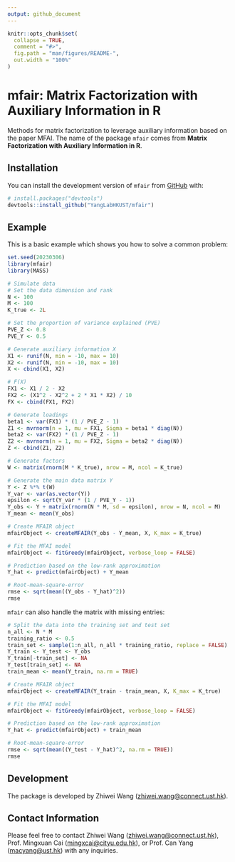 ```yaml
---
output: github_document
---
```


<!-- README.md is generated from README.Rmd. Please edit that file -->

```r
knitr::opts_chunk$set(
  collapse = TRUE,
  comment = "#>",
  fig.path = "man/figures/README-",
  out.width = "100%"
)
```

# mfair: Matrix Factorization with Auxiliary Information in R

<!-- badges: start -->
<!-- badges: end -->

Methods for matrix factorization to leverage auxiliary information based on the paper MFAI.
The name of the package `mfair` comes from **Matrix Factorization with Auxiliary Information in R**.

## Installation

You can install the development version of `mfair` from [GitHub](https://github.com/) with:

``` r
# install.packages("devtools")
devtools::install_github("YangLabHKUST/mfair")
```

## Example

This is a basic example which shows you how to solve a common problem:

```r
set.seed(20230306)
library(mfair)
library(MASS)

# Simulate data
# Set the data dimension and rank
N <- 100
M <- 100
K_true <- 2L

# Set the proportion of variance explained (PVE)
PVE_Z <- 0.8
PVE_Y <- 0.5

# Generate auxiliary information X
X1 <- runif(N, min = -10, max = 10)
X2 <- runif(N, min = -10, max = 10)
X <- cbind(X1, X2)

# F(X)
FX1 <- X1 / 2 - X2
FX2 <- (X1^2 - X2^2 + 2 * X1 * X2) / 10
FX <- cbind(FX1, FX2)

# Generate loadings
beta1 <- var(FX1) * (1 / PVE_Z - 1)
Z1 <- mvrnorm(n = 1, mu = FX1, Sigma = beta1 * diag(N))
beta2 <- var(FX2) * (1 / PVE_Z - 1)
Z2 <- mvrnorm(n = 1, mu = FX2, Sigma = beta2 * diag(N))
Z <- cbind(Z1, Z2)

# Generate factors
W <- matrix(rnorm(M * K_true), nrow = M, ncol = K_true)

# Generate the main data matrix Y
Y <- Z %*% t(W)
Y_var <- var(as.vector(Y))
epsilon <- sqrt(Y_var * (1 / PVE_Y - 1))
Y_obs <- Y + matrix(rnorm(N * M, sd = epsilon), nrow = N, ncol = M)
Y_mean <- mean(Y_obs)

# Create MFAIR object
mfairObject <- createMFAIR(Y_obs - Y_mean, X, K_max = K_true)

# Fit the MFAI model
mfairObject <- fitGreedy(mfairObject, verbose_loop = FALSE)

# Prediction based on the low-rank approximation
Y_hat <- predict(mfairObject) + Y_mean

# Root-mean-square-error
rmse <- sqrt(mean((Y_obs - Y_hat)^2))
rmse
```

`mfair` can also handle the matrix with missing entries:
```r
# Split the data into the training set and test set
n_all <- N * M
training_ratio <- 0.5
train_set <- sample(1:n_all, n_all * training_ratio, replace = FALSE)
Y_train <- Y_test <- Y_obs
Y_train[-train_set] <- NA
Y_test[train_set] <- NA
train_mean <- mean(Y_train, na.rm = TRUE)

# Create MFAIR object
mfairObject <- createMFAIR(Y_train - train_mean, X, K_max = K_true)

# Fit the MFAI model
mfairObject <- fitGreedy(mfairObject, verbose_loop = FALSE)

# Prediction based on the low-rank approximation
Y_hat <- predict(mfairObject) + train_mean

# Root-mean-square-error
rmse <- sqrt(mean((Y_test - Y_hat)^2, na.rm = TRUE))
rmse
```


## Development

The package is developed by Zhiwei Wang (<zhiwei.wang@connect.ust.hk>).

## Contact Information

Please feel free to contact Zhiwei Wang (<zhiwei.wang@connect.ust.hk>), Prof. Mingxuan Cai (<mingxcai@cityu.edu.hk>), or Prof. Can Yang (<macyang@ust.hk>) with any inquiries.
